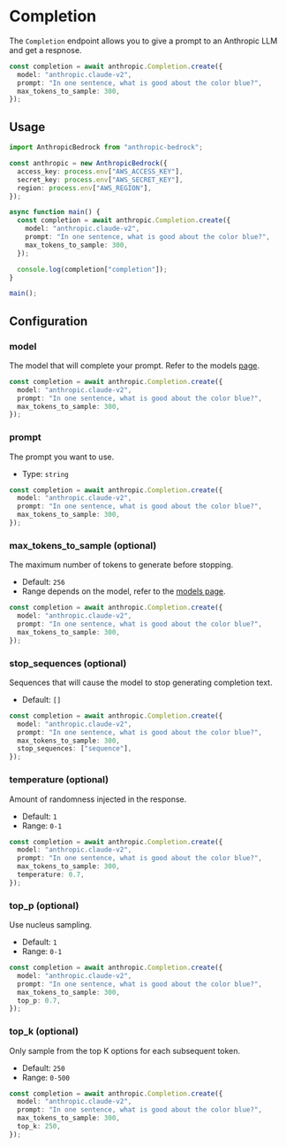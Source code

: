 # Completion

The `Completion` endpoint allows you to give a prompt to an Anthropic LLM and get a respnose.

```typescript
const completion = await anthropic.Completion.create({
  model: "anthropic.claude-v2",
  prompt: "In one sentence, what is good about the color blue?",
  max_tokens_to_sample: 300,
});
```

## Usage

```typescript
import AnthropicBedrock from "anthropic-bedrock";

const anthropic = new AnthropicBedrock({
  access_key: process.env["AWS_ACCESS_KEY"],
  secret_key: process.env["AWS_SECRET_KEY"],
  region: process.env["AWS_REGION"],
});

async function main() {
  const completion = await anthropic.Completion.create({
    model: "anthropic.claude-v2",
    prompt: "In one sentence, what is good about the color blue?",
    max_tokens_to_sample: 300,
  });

  console.log(completion["completion"]);
}

main();
```

## Configuration

### model

The model that will complete your prompt. Refer to the models [page](/typescript/models).

```typescript {2}
const completion = await anthropic.Completion.create({
  model: "anthropic.claude-v2",
  prompt: "In one sentence, what is good about the color blue?",
  max_tokens_to_sample: 300,
});
```

### prompt

The prompt you want to use.

- Type: `string`

```typescript {3}
const completion = await anthropic.Completion.create({
  model: "anthropic.claude-v2",
  prompt: "In one sentence, what is good about the color blue?",
  max_tokens_to_sample: 300,
});
```

### max_tokens_to_sample (optional)

The maximum number of tokens to generate before stopping.

- Default: `256`
- Range depends on the model, refer to the [models page](/typescript/models).

```typescript {4}
const completion = await anthropic.Completion.create({
  model: "anthropic.claude-v2",
  prompt: "In one sentence, what is good about the color blue?",
  max_tokens_to_sample: 300,
});
```

### stop_sequences (optional)

Sequences that will cause the model to stop generating completion text.

- Default: `[]`

```typescript {5-7}
const completion = await anthropic.Completion.create({
  model: "anthropic.claude-v2",
  prompt: "In one sentence, what is good about the color blue?",
  max_tokens_to_sample: 300,
  stop_sequences: ["sequence"],
});
```

### temperature (optional)

Amount of randomness injected in the response.

- Default: `1`
- Range: `0-1`

```typescript {5}
const completion = await anthropic.Completion.create({
  model: "anthropic.claude-v2",
  prompt: "In one sentence, what is good about the color blue?",
  max_tokens_to_sample: 300,
  temperature: 0.7,
});
```

### top_p (optional)

Use nucleus sampling.

- Default: `1`
- Range: `0-1`

```typescript {5}
const completion = await anthropic.Completion.create({
  model: "anthropic.claude-v2",
  prompt: "In one sentence, what is good about the color blue?",
  max_tokens_to_sample: 300,
  top_p: 0.7,
});
```

### top_k (optional)

Only sample from the top K options for each subsequent token.

- Default: `250`
- Range: `0-500`

```typescript {5}
const completion = await anthropic.Completion.create({
  model: "anthropic.claude-v2",
  prompt: "In one sentence, what is good about the color blue?",
  max_tokens_to_sample: 300,
  top_k: 250,
});
```
